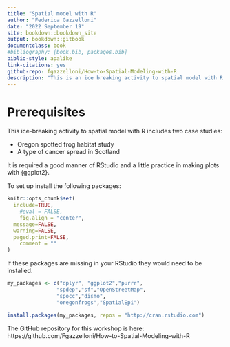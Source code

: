 ```yaml
--- 
title: "Spatial model with R"
author: "Federica Gazzelloni"
date: "2022 September 19"
site: bookdown::bookdown_site
output: bookdown::gitbook
documentclass: book
#bibliography: [book.bib, packages.bib]
biblio-style: apalike
link-citations: yes
github-repo: fgazzelloni/How-to-Spatial-Modeling-with-R
description: "This is an ice breaking activity to spatial model with R."
---
```


# Prerequisites


This ice-breaking activity to spatial model with R includes two case studies:

- Oregon spotted frog habitat study
- A type of cancer spread in Scotland


It is required a good manner of RStudio and a little practice in making plots with {ggplot2}. 

To set up install the following packages:

```r

knitr::opts_chunk$set(
  include=TRUE,
	#eval = FALSE,
	fig.align = "center",
  message=FALSE, 
  warning=FALSE, 
  paged.print=FALSE,
	comment = ""
)
```


If these packages are missing in your RStudio they would need to be installed.

```r
my_packages <- c("dplyr", "ggplot2","purrr",
                "spdep","sf","OpenStreetMap",
                "spocc","dismo",
                "oregonfrogs","SpatialEpi")

install.packages(my_packages, repos = "http://cran.rstudio.com")
```

The GitHub repository for this workshop is here: https://github.com/Fgazzelloni/How-to-Spatial-Modeling-with-R

